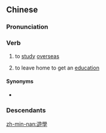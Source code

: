 {{also|游学|游學|遊学}}
==Chinese==
{{zh-forms|s=游学|t2=游學}}

===Pronunciation===
{{zh-pron
|m=yóuxué
|cat=v
}}

===Verb===
{{zh-verb}}

# to [[study]] [[overseas]]
# {{lb|zh|archaic}} to leave home to get an [[education]]

====Synonyms====
* {{zh-l|留學}}

===Descendants===
{{CJKV|遊學|s=遊学|ゆうがく|유학|du học}}

[[zh-min-nan:遊學]]